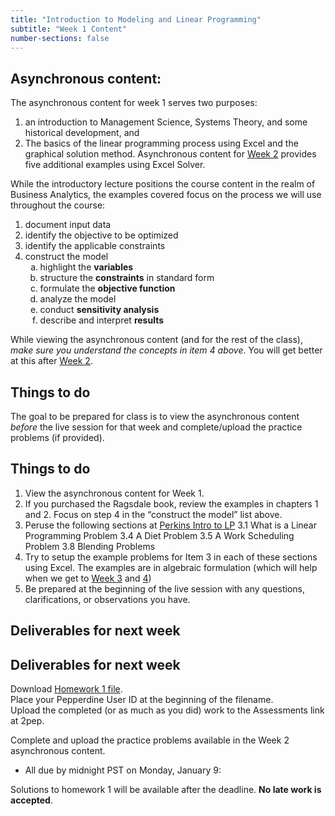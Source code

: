 ```yaml
---
title: "Introduction to Modeling and Linear Programming"
subtitle: "Week 1 Content"
number-sections: false
---
```


## Asynchronous content:

The asynchronous content for week 1 serves two purposes: 

1. an introduction to Management Science, Systems Theory, and some historical development, and
2. The basics of the linear programming process using Excel and the graphical solution method. Asynchronous content for [Week 2](contentW2.qmd) provides five additional examples using Excel Solver.

:::{.callout-important}
While the introductory lecture positions the course content in the realm of Business Analytics, the examples covered focus on the process we will use throughout the course:  

1. document input data
2. identify the objective to be optimized
3. identify the applicable constraints
4. construct the model
    a. highlight the **variables**
    b. structure the **constraints** in standard form
    c. formulate the **objective function**
    d. analyze the model
    e. conduct **sensitivity analysis**
    f. describe and interpret **results**

While viewing the asynchronous content (and for the rest of the class), *make sure you understand the concepts in item 4 above*. You will get better at this after [Week 2](contentW2.qmd).
:::

## Things to do

The goal to be prepared for class is to view the asynchronous content *before* the live session for that week and complete/upload the practice problems (if provided). 

::: {.callout-tip}
## Things to do

1. View the asynchronous content for Week 1.
2. If you purchased the Ragsdale book, review the examples in chapters 1 and 2. Focus on step 4 in the "construct the model" list above.
3. Peruse the following sections at [Perkins Intro to LP](https://sites.math.washington.edu/~perkins/381AWin14/handouts/chapter3.pdf)
    3.1 What is a Linear Programming Problem
    3.4 A Diet Problem
    3.5 A Work Scheduling Problem
    3.8 Blending Problems
4. Try to setup the example problems for Item 3 in each of these sections using Excel. The examples are in algebraic formulation (which will help when we get to [Week 3](contentW3.qmd) and [4](contentW4.qmd))
5. Be prepared at the beginning of the live session with any questions, clarifications, or observations you have.
    
:::


## Deliverables for next week

::: {.callout-warning}
## Deliverables for next week

Download [Homework 1 file](../_files/622HW_Week1.xlsx).<br>
Place your Pepperdine User ID at the beginning of the filename.<br>
Upload the completed (or as much as you did) work to the Assessments link at 2pep.


Complete and upload the practice problems available in the Week 2 asynchronous content.

* All due by midnight PST on Monday, January 9: 

Solutions to homework 1 will be available after the deadline. **No late work is accepted**.
:::


